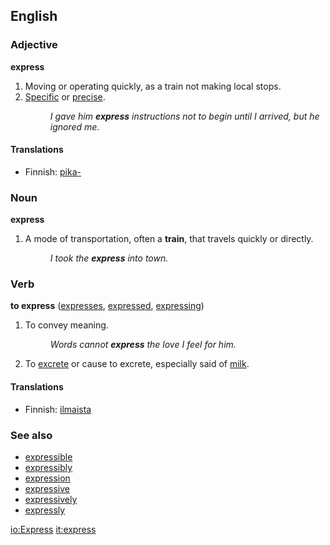 ==English==

===Adjective===
'''express'''
# Moving or operating quickly, as a train not making local stops.
# [[specific|Specific]] or [[precise]].
#:''I gave him '''express''' instructions not to begin until I arrived, but he ignored me.''

====Translations====

*Finnish: [[pika-]]

===Noun===
'''express'''
# A mode of transportation, often a '''train''', that travels quickly or directly.
#:''I took the '''express''' into town.''

===Verb===
'''to express'''  ([[expresses]], [[expressed]], [[expressing]])
# To convey meaning.
#:''Words cannot '''express''' the love I feel for him.''
# To [[excrete]] or cause to excrete, especially said of [[milk]].

====Translations====

*Finnish: [[ilmaista]]

===See also===
*[[expressible]]
*[[expressibly]]
*[[expression]]
*[[expressive]]
*[[expressively]]
*[[expressly]]

[[io:Express]]
[[it:express]]